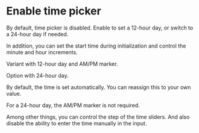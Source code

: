 # Enable time picker

By default, time picker is disabled.
Enable to set a 12-hour day, or switch to a 24-hour day if needed.

In addition, you can set the start time during initialization and control the minute and hour increments.

Variant with 12-hour day and AM/PM marker.

<Sandbox example="additional-features-enable-time-picker-12" height={370} />

Option with 24-hour day.

<Sandbox example="additional-features-enable-time-picker-24" height={370} />

By default, the time is set automatically. You can reassign this to your own value.

For a 24-hour day, the AM/PM marker is not required.

<Sandbox example="additional-features-enable-time-picker-your-time" height={370} />

Among other things, you can control the step of the time sliders. And also disable the ability to enter the time manually in the input.

<Sandbox example="additional-features-enable-time-picker-control" height={370} />
